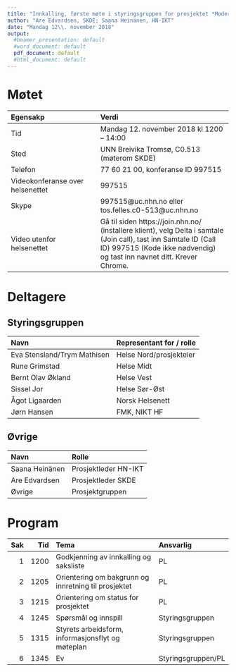 ```yaml
---
title: "Innkalling, første møte i styringsgruppen for prosjektet *Modernisering av Rapporteket* (MAR)"
author: "Are Edvardsen, SKDE; Saana Heinänen, HN-IKT"
date: "Mandag 12\\. november 2018"
output:
  #beamer_presentation: default
  #word_document: default
  pdf_document: default
  #html_document: default
---
```


# Møtet
|Egensakp|Verdi|
|:--------------------------------|:------------------------------------------------|
|Tid |Mandag 12. november 2018 kl 1200 -- 14:00|
|Sted|UNN Breivika Tromsø, C0.513 (møterom SKDE)|
|Telefon|77 60 21 00, konferanse ID 997515|
|Videokonferanse over helsenettet|997515|
|Skype|997515@uc.nhn.no eller tos.felles.c0-513@uc.nhn.no|
|Video utenfor helsenettet|Gå til siden https://join.nhn.no/ (installere klient), velg Delta i samtale (Join call), tast inn Samtale ID (Call ID) 997515 (Kode ikke nødvendig) og tast inn navnet ditt. Krever Chrome.|

# Deltagere

## Styringsgruppen
|Navn|Representant for / rolle|
|:--------------|:----------------------------------|
|Eva Stensland/Trym Mathisen|Helse Nord/prosjekteier|
|Rune Grimstad|Helse Midt|
|Bernt Olav Økland|Helse Vest|
|Sissel Jor|Helse Sør-Øst|
|Ågot Ligaarden|Norsk Helsenett|
|Jørn Hansen|FMK, NIKT HF|

## Øvrige
|Navn|Rolle|
|:-------------|:-------------------|
|Saana Heinänen|Prosjektleder HN-IKT|
|Are Edvardsen|Prosjektleder SKDE|
|Øvrige|Prosjektgruppen|

\newpage

# Program
|Sak|Tid|Tema|Ansvarlig|
|---:|-----:|:---------------------------------------------------|:------------|
|1|1200|Godkjenning av innkalling og saksliste|PL|
|2|1205|Orientering om bakgrunn og innretning til prosjektet|PL|
|3|1215|Orientering om status for prosjektet|PL|
|4|1245|Spørsmål og innspill|Styringsgruppen|
|5|1315|Styrets arbeidsform, informasjonsflyt og møteplan|Styringsgruppen|
|6|1345|Ev|Styringsgruppen/PL|
